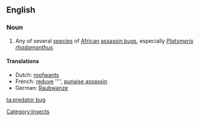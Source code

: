 ==English==

===Noun===
{{en-noun|sg=[[predator]] [[bug]]}}

# Any of several [[species]] of [[African]] [[assassin bug]]s, especially ''[[Platymeris rhadamanthus]]''.

====Translations====
{{trans-top|species}}
*Dutch: [[roofwants]] {{m}}
*French: [[reduve]] '''', [[punaise assassin]]
*German: [[Raubwanze]]
{{trans-mid}}
{{trans-bottom}}

[[Category:Insects]]

[[ta:predator bug]]
